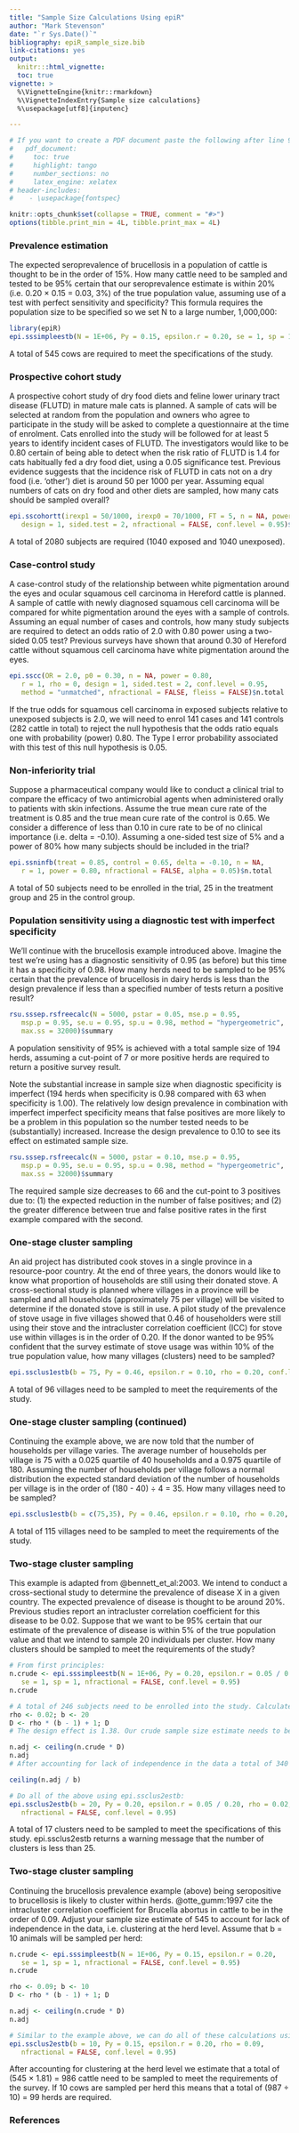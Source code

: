---
title: "Sample Size Calculations Using epiR"
author: "Mark Stevenson"
date: "`r Sys.Date()`"
bibliography: epiR_sample_size.bib
link-citations: yes
output:
  knitr:::html_vignette:
  toc: true
vignette: >
  %\VignetteEngine{knitr::rmarkdown}
  %\VignetteIndexEntry{Sample size calculations}
  %\usepackage[utf8]{inputenc}

---
\setmainfont{Calibri Light}

```{r, echo = FALSE, message = FALSE}

# If you want to create a PDF document paste the following after line 9 above:
#   pdf_document:
#     toc: true
#     highlight: tango
#     number_sections: no
#     latex_engine: xelatex    
# header-includes: 
#    - \usepackage{fontspec}

knitr::opts_chunk$set(collapse = TRUE, comment = "#>")
options(tibble.print_min = 4L, tibble.print_max = 4L)
```

### Prevalence estimation

The expected seroprevalence of brucellosis in a population of cattle is thought to be in the order of 15%. How many cattle need to be sampled and tested to be 95% certain that our seroprevalence estimate is within 20% (i.e. 0.20 $\times$ 0.15 = 0.03, 3%) of the true population value, assuming use of a test with perfect sensitivity and specificity? This formula requires the population size to be specified so we set N to a large number, 1,000,000:

```{r message = FALSE}
library(epiR)
epi.sssimpleestb(N = 1E+06, Py = 0.15, epsilon.r = 0.20, se = 1, sp = 1, nfractional = FALSE, conf.level = 0.95)
```
A total of 545 cows are required to meet the specifications of the study.

### Prospective cohort study

A prospective cohort study of dry food diets and feline lower urinary tract disease (FLUTD) in mature male cats is planned. A sample of cats will be selected at random from the population and owners who agree to participate in the study will be asked to complete a questionnaire at the time of enrolment. Cats enrolled into the study will be followed for at least 5 years to identify incident cases of FLUTD. The investigators would like to be 0.80 certain of being able to detect when the risk ratio of FLUTD is 1.4 for cats habitually fed a dry food diet, using a 0.05 significance test. Previous evidence suggests that the incidence risk of FLUTD in cats not on a dry food (i.e. 'other') diet is around 50 per 1000 per year. Assuming equal numbers of cats on dry food and other diets are sampled, how many cats should be sampled overall?

```{r message = FALSE}
epi.sscohortt(irexp1 = 50/1000, irexp0 = 70/1000, FT = 5, n = NA, power = 0.80, r = 1, 
   design = 1, sided.test = 2, nfractional = FALSE, conf.level = 0.95)$n.total
```
A total of 2080 subjects are required (1040 exposed and 1040 unexposed).

### Case-control study

A case-control study of the relationship between white pigmentation around the eyes and ocular squamous cell carcinoma in Hereford cattle is planned. A sample of cattle with newly diagnosed squamous cell carcinoma will be compared for white pigmentation around the eyes with a sample of controls. Assuming an equal number of cases and controls, how many study subjects are required to detect an odds ratio of 2.0 with 0.80 power using a two-sided 0.05 test? Previous surveys have shown that around 0.30 of Hereford cattle without squamous cell carcinoma have white pigmentation around the eyes.

```{r message = FALSE}
epi.sscc(OR = 2.0, p0 = 0.30, n = NA, power = 0.80, 
   r = 1, rho = 0, design = 1, sided.test = 2, conf.level = 0.95, 
   method = "unmatched", nfractional = FALSE, fleiss = FALSE)$n.total
```
If the true odds for squamous cell carcinoma in exposed subjects relative to unexposed subjects is 2.0, we will need to enrol 141 cases and 141 controls (282 cattle in total) to reject the null hypothesis that the odds ratio equals one with probability (power) 0.80. The Type I error probability associated with this test of this null hypothesis is 0.05.

### Non-inferiority trial

Suppose a pharmaceutical company would like to conduct a clinical trial to compare the efficacy of two antimicrobial agents when administered orally to patients with skin infections. Assume the true mean cure rate of the treatment is 0.85 and the true mean cure rate of the control is 0.65. We consider a difference of less than 0.10 in cure rate to be of no clinical importance (i.e. delta = -0.10). Assuming a one-sided test size of 5% and a power of 80% how many subjects should be included in the trial?

```{r message = FALSE}
epi.ssninfb(treat = 0.85, control = 0.65, delta = -0.10, n = NA, 
   r = 1, power = 0.80, nfractional = FALSE, alpha = 0.05)$n.total
```
A total of 50 subjects need to be enrolled in the trial, 25 in the treatment group and 25 in the control group. 

### Population sensitivity using a diagnostic test with imperfect specificity

We'll continue with the brucellosis example introduced above. Imagine the test we're using has a diagnostic sensitivity of 0.95 (as before) but this time it has a specificity of 0.98. How many herds need to be sampled to be 95% certain that the prevalence of brucellosis in dairy herds is less than the design prevalence if less than a specified number of tests return a positive result? 

```{r message = FALSE}
rsu.sssep.rsfreecalc(N = 5000, pstar = 0.05, mse.p = 0.95, 
   msp.p = 0.95, se.u = 0.95, sp.u = 0.98, method = "hypergeometric", 
   max.ss = 32000)$summary
```
A population sensitivity of 95% is achieved with a total sample size of 194 herds, assuming a cut-point of 7 or more positive herds are required to return a positive survey result.

Note the substantial increase in sample size when diagnostic specificity is imperfect (194 herds when specificity is 0.98 compared with 63 when specificity is 1.00). The relatively low design prevalence in combination with imperfect imperfect specificity means that false positives are more likely to be a problem in this population so the number tested needs to be (substantially) increased. Increase the design prevalence to 0.10 to see its effect on estimated sample size. 

```{r message = FALSE}
rsu.sssep.rsfreecalc(N = 5000, pstar = 0.10, mse.p = 0.95, 
   msp.p = 0.95, se.u = 0.95, sp.u = 0.98, method = "hypergeometric", 
   max.ss = 32000)$summary
```
The required sample size decreases to 66 and the cut-point to 3 positives due to: (1) the expected reduction in the number of false positives; and (2) the greater difference between true and false positive rates in the first example compared with the second. 

### One-stage cluster sampling

An aid project has distributed cook stoves in a single province in a resource-poor country. At the end of three years, the donors would like to know what proportion of households are still using their donated stove. A cross-sectional study is planned where villages in a province will be sampled and all households (approximately 75 per village) will be visited to determine if the donated stove is still in use. A pilot study of the prevalence of stove usage in five villages showed that 0.46 of householders were still using their stove and the intracluster correlation coefficient (ICC) for stove use within villages is in the order of 0.20. If the donor wanted to be 95% confident that the survey estimate of stove usage was within 10% of the true population value, how many villages (clusters) need to be sampled?

```{r message = FALSE}
epi.ssclus1estb(b = 75, Py = 0.46, epsilon.r = 0.10, rho = 0.20, conf.level = 0.95)$n.psu
```
A total of 96 villages need to be sampled to meet the requirements of the study.

### One-stage cluster sampling (continued)

Continuing the example above, we are now told that the number of households per village varies. The average number of households per village is 75 with a 0.025 quartile of 40 households and a 0.975 quartile of 180. Assuming the number of households per village follows a normal distribution the expected standard deviation of the number of households per village is in the order of (180 - 40) $\div$ 4 = 35. How many villages need to be sampled?

```{r message = FALSE}
epi.ssclus1estb(b = c(75,35), Py = 0.46, epsilon.r = 0.10, rho = 0.20, conf.level = 0.95)$n.psu
```
A total of 115 villages need to be sampled to meet the requirements of the study.

### Two-stage cluster sampling

This example is adapted from @bennett_et_al:2003. We intend to conduct a cross-sectional study to determine the prevalence of disease X in a given country. The expected prevalence of disease is thought to be around 20%. Previous studies report an intracluster correlation coefficient for this disease to be 0.02. Suppose that we want to be 95% certain that our estimate of the prevalence of disease is within 5% of the true population value and that we intend to sample 20 individuals per cluster. How many clusters should be sampled to meet the requirements of the study?

```{r message = FALSE}
# From first principles:
n.crude <- epi.sssimpleestb(N = 1E+06, Py = 0.20, epsilon.r = 0.05 / 0.20,
   se = 1, sp = 1, nfractional = FALSE, conf.level = 0.95)
n.crude

# A total of 246 subjects need to be enrolled into the study. Calculate the design effect:
rho <- 0.02; b <- 20
D <- rho * (b - 1) + 1; D
# The design effect is 1.38. Our crude sample size estimate needs to be increased by a factor of 1.38.

n.adj <- ceiling(n.crude * D)
n.adj
# After accounting for lack of independence in the data a total of 340 subjects need to be enrolled into the study. How many clusters are required?

ceiling(n.adj / b)

# Do all of the above using epi.ssclus2estb:
epi.ssclus2estb(b = 20, Py = 0.20, epsilon.r = 0.05 / 0.20, rho = 0.02, 
   nfractional = FALSE, conf.level = 0.95)
```
A total of 17 clusters need to be sampled to meet the specifications of this study. epi.ssclus2estb returns a warning message that the number of clusters is less than 25.

### Two-stage cluster sampling

Continuing the brucellosis prevalence example (above) being seropositive to brucellosis is likely to cluster within herds. @otte_gumm:1997 cite the intracluster correlation coefficient for Brucella abortus in cattle to be in the order of 0.09. Adjust your sample size estimate of 545 to account for lack of independence in the data, i.e. clustering at the herd level. Assume that b = 10 animals will be sampled per herd:

```{r message = FALSE}
n.crude <- epi.sssimpleestb(N = 1E+06, Py = 0.15, epsilon.r = 0.20,
   se = 1, sp = 1, nfractional = FALSE, conf.level = 0.95)
n.crude

rho <- 0.09; b <- 10
D <- rho * (b - 1) + 1; D

n.adj <- ceiling(n.crude * D)
n.adj

# Similar to the example above, we can do all of these calculations using epi.ssclus2estb:
epi.ssclus2estb(b = 10, Py = 0.15, epsilon.r = 0.20, rho = 0.09, 
   nfractional = FALSE, conf.level = 0.95)
```
After accounting for clustering at the herd level we estimate that a total of (545 $\times$ 1.81) = 986 cattle need to be sampled to meet the requirements of the survey. If 10 cows are sampled per herd this means that a total of (987 $\div$ 10) = 99 herds are required. 

### References